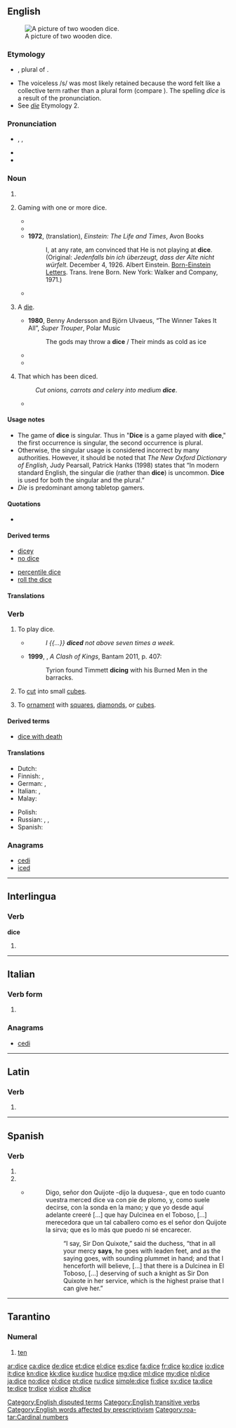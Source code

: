 ==English==
{{wikipedia}}
[[Image:Dices6-1.png|thumb|right|A picture of two wooden dice.]]
===Etymology===
* {{etyl|enm|en}} {{term|dys||lang=enm}}, plural of {{term|dy|lang=enm}}.
* The voiceless /s/ was most likely retained because the word felt like a collective term rather than a plural form (compare {{term|pence}}). The spelling ''dice'' is a result of the pronunciation.
* See ''[[die#Etymology 2|die]]'' Etymology 2.

===Pronunciation===
* {{enPR|dīs}}, {{IPA|/daɪs/}}, {{X-SAMPA|/daIs/}}
* {{audio|en-us-dice.ogg|Audio (US)}}
* {{rhymes|aɪs}}

===Noun===
{{en-noun|dice|dices}}

# {{plural of|die}}
# {{context|uncountable|lang=en}} Gaming with one or more dice.
#* {{quote-book|title={{w|Heart of Darkness}}|author={{w|Joseph Conrad}}|year=|passage=Or think of a decent young citizen in a toga—perhaps too much '''dice''', you know—coming out here in the train of some prefect, or tax-gatherer, or trader even, to mend his fortunes.|year=1899}}
#* {{quote-book|title=Heredity and the nature of man|author={{w|Theodosius Grigorievich Dobzhansky}}|year=1964|passage=On the other hand, evolution is not a matter of chance, even in the sense in which a game of '''dice''' is a game of chance.}}
#* '''1972''', (translation), ''Einstein: The Life and Times'', Avon Books
#*: I, at any rate, am convinced that He is not playing at '''dice'''.
#*: (Original: ''Jedenfalls bin ich überzeugt, dass der Alte nicht würfelt.'' December 4, 1926. Albert Einstein. [[Born-Einstein Letters]]. Trans. Irene Born. New York: Walker and Company, 1971.)
#* {{quote-book|title=Mathematics and the Unexpected|page=67|author=Ivar Ekeland|year=1990|passage=The problem is that no one can throw a die twice in precisely the same way, and this is why '''dice''' is a game of chance and not a skill.}}
# {{context|countable|proscribed|_|by some|lang=en}} A [[die#Noun|die]].
#* '''1980''', Benny Andersson and Björn Ulvaeus, “The Winner Takes It All”, ''Super Trouper'', Polar Music
#*: The gods may throw a '''dice''' / Their minds as cold as ice
#* {{quote-book|year=1945|title=Prospero's Cell: A Guide to the Landscape and Manners of the Island of Corfu|author={{w|Lawrence Durrell}}|passage=A white house set like a '''dice''' on a rock already venerable with the scars of wind and water.}}
#* {{quote-book|title=A Companion to Phenomenology and Existentialism|page=106|author={{w|Hubert L. Dreyfus}}, Mark A. Wrathall|year=2009|passage=When we see a '''dice''', we see an object which has six sides, some of which can be seen from where we are, others can be seen if we twist it or move around it.}}
# {{context|uncountable|formerly|_|countable|cooking|lang=en}} That which has been diced.
#: ''Cut onions, carrots and celery into medium '''dice'''''.
#* {{quote-book|passage=If your worship is inclined to take a small draught of good wine, though not very cool, I have here a calabash full of the best, and some '''dices''' of Tronchon cheese|title=The history and adventures of the renowned Don Quixote|volumes=3-4|by={{w|Miguel de Cervantes}} Saavedra|author={{w|Tobias George Smollett}}|edition=5|year=1782}}

====Usage notes====
*The game of '''dice''' is singular. Thus in "'''Dice''' is a game played with '''dice'''," the first occurrence is singular, the second occurrence is plural. 
*Otherwise, the singular usage is considered incorrect by many authorities. However, it should be noted that ''The New Oxford Dictionary of English'', Judy Pearsall, Patrick Hanks (1998) states that “In modern standard English, the singular die (rather than '''dice''') is uncommon. '''Dice''' is used for both the singular and the plural.” 
*''Die'' is  predominant among tabletop gamers.

====Quotations====
* {{seeCites}}

====Derived terms====
{{rel-top|Terms derived from ''dice'' (noun)}}
* [[dicey]]
* [[no dice]]
{{rel-mid}}
* [[percentile dice]]
* [[roll the dice]]
{{rel-bottom}}

====Translations====
{{trans-see|polyhedron used in games of chance|die}}

===Verb===
{{en-verb|dic|ing}}

# {{context|intransitive|lang=en}} To play dice.
#* {{rfdate}} {{w|Shakespeare}}
#*: ''I {{...}} '''diced''' not above seven times a week.''
#* '''1999''', {{w|George RR Martin}}, ''A Clash of Kings'', Bantam 2011, p. 407:
#*: Tyrion found Timmett '''dicing''' with his Burned Men in the barracks.
# {{context|transitive|lang=en}} To [[cut]] into small [[cube]]s.
# {{context|transitive|lang=en}} To [[ornament]] with [[square]]s, [[diamond]]s, or [[cube]]s.

====Derived terms====
* [[dice with death]]

====Translations====
{{trans-top|to cut into small cubes}}
* Dutch: {{tø|nl|[[in]] [[blok]]jes [[snijden]]}}
* Finnish: {{t-|fi|kuutioida}}, {{tø|fi|[[leikata]] [[kuutioiksi]]}}
* German: {{tø|de|[[in]] [[Würfel]] [[schneiden]]}}, {{t+|de|würfeln}}
* Italian: {{t-|it|fare a dadini}}, {{t-|it|tagliare a dadini}}
* Malay: {{t-|ms|potong dadu}}
{{trans-mid}}
* Polish: {{t-|pl|kroić w kostkę}}
* Russian: {{tø|ru|[[резать]] [[кубик|кубиками]]|impf|tr=rézatʹ kúbikami|sc=Cyrl}}, {{tø|ru|[[нарезать]] [[кубик|кубиками]]|impf|tr=narezátʹ kúbikami|sc=Cyrl}}, {{tø|ru|[[нарезать]] [[кубик|кубиками]]|pf|tr=narézatʹ kúbikami|sc=Cyrl}} {{qualifier|imperfective/perfective have different word stress}}
* Spanish: {{t-|es|cortar en cubos}}
{{trans-bottom}}

===Anagrams===
* [[cedi#English|cedi]]
* [[iced#English|iced]]

[[Category:English disputed terms]]

[[Category:English transitive verbs]]
[[Category:English words affected by prescriptivism]]

----

==Interlingua==

===Verb===
'''dice'''

# {{ia-form of|dic|e}}

----

==Italian==

===Verb form===
{{head|it|verb form}}

# {{conjugation of|dire||3|s|pres|ind|lang=it}}

===Anagrams===
* [[cedi#Italian|cedi]]
----

==Latin==

===Verb===
{{la-verb-form|dīce}}

# {{conjugation of|dīcō||2|s|pres|act|imp|lang=la}}{{la-conj-form-gloss|dico|2|s|pres|act|imp}}

----

==Spanish==

===Verb===
{{es-verb-form|decir}}

# {{es-verb form of|mood=ind|tense=pres|num=s|pers=2|formal=y|ending=ir|decir}}
# {{es-verb form of|mood=ind|tense=pres|num=s|pers=3|ending=ir|decir}}
#* {{sense|“says”}} {{RQ:Cervantes Don Quijote II|XXXII}}
#*: Digo, señor don Quijote -dijo la duquesa-, que en todo cuanto vuestra merced dice va con pie de plomo, y, como suele decirse, con la sonda en la mano; y que yo desde aquí adelante creeré [...] que hay Dulcinea en el Toboso, [...] merecedora que un tal caballero como es el señor don Quijote la sirva; que es lo más que puedo ni sé encarecer.
#*:: “I say, Sir Don Quixote,” said the duchess, “that in all your mercy '''says''', he goes with leaden feet, and as the saying goes, with sounding plummet in hand; and that I henceforth will believe, [...] that there is a Dulcinea in El Toboso, [...] deserving of such a knight as Sir Don Quixote in her service, which is the highest praise that I can give her.”

----

==Tarantino==

===Numeral===
{{head|roa-tar|numeral}}

# [[ten]]

[[Category:roa-tar:Cardinal numbers]]

[[ar:dice]]
[[ca:dice]]
[[de:dice]]
[[et:dice]]
[[el:dice]]
[[es:dice]]
[[fa:dice]]
[[fr:dice]]
[[ko:dice]]
[[io:dice]]
[[it:dice]]
[[kn:dice]]
[[kk:dice]]
[[ku:dice]]
[[hu:dice]]
[[mg:dice]]
[[ml:dice]]
[[my:dice]]
[[nl:dice]]
[[ja:dice]]
[[no:dice]]
[[pl:dice]]
[[pt:dice]]
[[ru:dice]]
[[simple:dice]]
[[fi:dice]]
[[sv:dice]]
[[ta:dice]]
[[te:dice]]
[[tr:dice]]
[[vi:dice]]
[[zh:dice]]